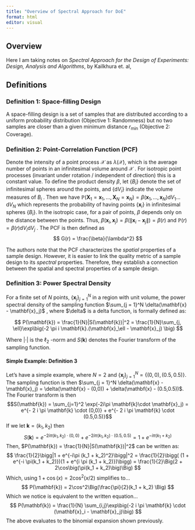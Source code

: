 ```yaml
---
title: "Overview of Spectral Approach for DoE"
format: html
editor: visual
---
```


## Overview

Here I am taking notes on *Spectral Approach for the Design of Experiments: Design, Analysis and Algorithms*, by Kailkhura et. al,

## Definitions

### Definition 1: Space-filling Design

A space-filling design is a set of samples that are distributed according to a uniform probability distribution (Objective 1: Randomness) but no two samples are closer than a given minimum distance $r_{\text{min}}$ (Objective 2: Coverage).

### Definition 2: Point-Correlation Function (PCF)

Denote the intensity of a point process $\mathcal{X}$ as $\lambda(\mathcal{X})$, which is the average number of points in an infinitesimal volume around $\mathcal{X}$ . For isotropic point processes (invariant under rotation / independent of direction) this is a constant value. To define the product density $\beta$, let $\{B_i\}$ denote the set of infinitesimal spheres around the points, and $\{\text{d}V_i\}$ indicate the volume measures of $B_i$ . Then we have $\mathbb{P}(\mathbf{X}_1 = \mathbf{x}_1, \dots ,\mathbf{X}_N = \mathbf{x}_N) = \beta(\mathbf{x}_1, \dots , \mathbf{x}_N)\text{d}V_1\dots\text{d}V_N$ which represents the probability of having points $\{\mathbf{x}_i\}$ in infinitesimal spheres $\{B_i\}$. In the isotropic case, for a pair of points, $\beta$ depends only on the distance between the points. Thus, $\beta(\mathbf{x}_i, \mathbf{x}_j) = \beta(\|\mathbf{x}_i - \mathbf{x}_j\|) = \beta(r)$ and $\mathbb{P}(r) = \beta(r)\text{d}V_i\text{d}V_j$ . The PCF is then defined as $$
G(r) = \frac{\beta}{\lambda^2}
$$

The authors note that the PCF characterizes the *spatial* properties of a sample design. However, it is easier to link the quality metric of a sample design to its *spectral* properties. Therefore, they establish a connection between the spatial and spectral properties of a sample design.

### Definition 3: Power Spectral Density

For a finite set of $N$ points, $\{\mathbf{x}_j\}_{j = 1}^N$ in a region with unit volume, the power spectral density of the sampling function $\sum_{j = 1}^N \delta(\mathbf{x} - \mathbf{x}_j)$ , where \$\\delta\$ is a delta function, is formally defined as:

$$
P(\mathbf{k}) = \frac{1}{N}|S(\mathbf{k})|^2 = \frac{1}{N}\sum_{j, \ell}\exp\big(-2 \pi i \mathbf{k}.(\mathbf{x}_\ell - \mathbf{x}_j) \big)
$$

Where $|\cdot|$ is the $\ell_2$ -norm and $S(\mathbf{k})$ denotes the Fourier transform of the sampling function.


#### Simple Example: Definition 3

Let's have a simple example, where $N = 2$ and $\{\mathbf{x}_j\}_{j = 1}^N = \big\{ (0,0), (0.5,0.5)\}$. The sampling function is then $\sum_{j = 1}^N \delta(\mathbf{x} - \mathbf{x}_j) = \delta(\mathbf{x} - (0,0)) + \delta(\mathbf{x} - (0.5,0.5))$. The Fourier transform is then 
$$S(\mathbf{k}) = \sum_{j=1}^2 \exp(-2i\pi \mathbf{k}\cdot \mathbf{x}_j) = e^{- 2 i \pi \mathbf{k} \cdot (0,0)} + e^{- 2 i \pi \mathbf{k} \cdot (0.5,0.5)}$$
If we let $\mathbf{k} = (k_1, k_2)$ then
$$
S(\mathbf{k})=e^{- 2 i \pi (k_1, k_2) \cdot (0,0)} + e^{- 2 i \pi (k_1, k_2) \cdot (0.5,0.5)} = 1 + e^{- i \pi (k_1 + k_2)}
$$
Then, $P(\mathbf{k}) = \frac{1}{N}|S(\mathbf{k})|^2$ can be written as:
$$
\frac{1}{2}\bigg|1 + e^{-i\pi (k_1 + k_2)^2}\bigg|^2 = \frac{1}{2}\bigg( (1 + e^{-i \pi(k_1 + k_2)})(1 + e^{i \pi (k_1 + k_2)})\bigg) = \frac{1}{2}\Big(2 + 2\cos\big(\pi(k_1 + k_2)\big)\Big)
$$
Which, using $1 + \cos(x) = 2 \cos^2(x/2)$ simplifies to...
$$
P(\mathbf{k}) = 2\cos^2\Big(\frac{\pi}{2}(k_1 + k_2) \Big)
$$
Which we notice is equivalent to the written equation...
$$
P(\mathbf{k}) = \frac{1}{N} \sum_{i,j}\exp\big(-2 i \pi \mathbf{k} \cdot (\mathbf{x}_i - \mathbf{x}_j)\big)
$$
The above evaluates to the binomial expansion shown previously. 